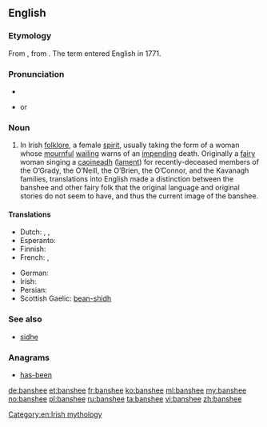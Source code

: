 ==English==
{{wikipedia}}

===Etymology===
From {{etyl|ga}} {{term|bean|lang=ga}} {{term|sí|lang=ga}}, from {{etyl|sga}} {{term|ben|lang=sga}} {{term|síde||woman of the fairy mound|lang=sga}}.  The term {{term||banshee}} entered English in 1771.

===Pronunciation===
* {{audio|en-us-banshee.ogg|Audio (US)}}
* {{IPA|/bænˈʃiː/}} or {{IPAchar|/ˈbænʃiː/}}

===Noun===
{{en-noun}}

# In Irish [[folklore]], a female [[spirit]], usually taking the form of a woman whose [[mournful]] [[wail]]ing warns of an [[impend]]ing death. Originally a [[fairy]] woman singing a [[caoin|caoineadh]] ([[lament]]) for recently-deceased members of the O’Grady, the O’Neill, the O’Brien, the O’Connor, and the Kavanagh families, translations into English made a distinction between the banshee and other fairy folk that the original language and original stories do not seem to have, and thus the current image of the banshee.

====Translations====
{{trans-top|in Irish folklore, a female spirit}}
* Dutch: {{t-|nl|banshee|f}}, {{t+|nl|fee|f}}, {{t+|nl|elf|f}}
* Esperanto: {{t-|eo|banŝio}}
* Finnish: {{t-|fi|banshee}}
* French: {{t+|fr|banshee|f}}, {{t-|fr|banshie|f}}
{{trans-mid}}
* German: {{t+|de|Banshee}}
* Irish: {{t-|ga|bean sí|f|xs=Irish}}
* Persian: {{t-|fa|موجود وهمی شکل به شکل روح|xs=Persian}}
* Scottish Gaelic: [[bean-shìdh]] {{f}}
{{trans-bottom}}

===See also===
* [[sidhe]]

===Anagrams===
* [[has-been#English|has-been]]

[[Category:en:Irish mythology]]

[[de:banshee]]
[[et:banshee]]
[[fr:banshee]]
[[ko:banshee]]
[[ml:banshee]]
[[my:banshee]]
[[no:banshee]]
[[pl:banshee]]
[[ru:banshee]]
[[ta:banshee]]
[[vi:banshee]]
[[zh:banshee]]